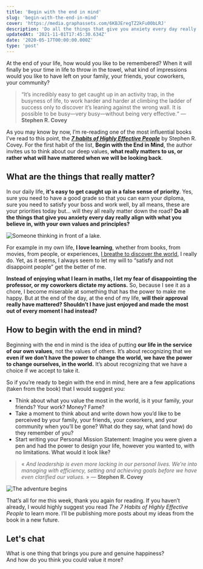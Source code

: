 ```yaml
---
title: 'Begin with the end in mind'
slug: 'begin-with-the-end-in-mind'
cover: 'https://media.graphassets.com/6KBJEregTZ2kFu00bLRJ'
description: 'Do all the things that give you anxiety every day really align with what you believe in, with your own values and principles?'
updatedAt: '2021-11-01T17:45:30.634Z'
date: '2020-05-17T00:00:00.000Z'
type: 'post'
---
```


At the end of your life, how would you like to be remembered? When it will finally be your time in life to throw in the towel, what kind of impressions would you like to have left on your family, your friends, your coworkers, your community?

> “It’s incredibly easy to get caught up in an activity trap, in the busyness of life, to work harder and harder at climbing the ladder of success only to discover it’s leaning against the wrong wall. It is possible to be busy—very busy—without being very effective.“ — **Stephen R. Covey**

As you may know by now, I’m re-reading one of the most influential books I’ve read to this point, the **_[7 habits of Highly Effective People](https://mathcrln.com/tag/the-7-habits-of-highly-effective-people/)_** by Stephen R. Covey. For the first habit of the list, **Begin with the End in Mind**, the author invites us to think about our deep values, **what really matters to us, or rather what will have mattered when we will be looking back**.

## What are the things that really matter?

In our daily life, **it's easy to get caught up in a false sense of priority**. Yes, sure you need to have a good grade so that you can earn your diploma, sure you need to satisfy your boss and work well, by all means, these are your priorities today but... will they all really matter down the road? **Do all the things that give you anxiety every day really align with what you believe in, with your own values and principles?**

![Someone thinking in front of a lake.](https://media.graphcms.com/6KBJEregTZ2kFu00bLRJ)

For example in my own life, **I love learning**, whether from books, from movies, from people, or experiences, [I breathe to discover the world](https://mathcrln.com/lifestyle/personal-mission-statement/), I really do. Yet, as it seems, I always seem to let my will to “satisfy and not disappoint people” get the better of me.

**Instead of enjoying what I learn in maths, I let my fear of disappointing the professor, or my coworkers dictate my actions.** So, because I see it as a chore, I become miserable at something that has the power to make me happy. But at the end of the day, at the end of my life, **will their approval really have mattered? Shouldn’t I have just enjoyed and made the most out of every moment I had instead?**

## How to begin with the end in mind?

Beginning with the end in mind is the idea of putting **our life in the service of our own values**, not the values of others. It’s about recognizing that we **even if we don’t have the power to change the world, we have the power to change ourselves, in the world.** It’s about recognizing that we have a choice if we accept to take it.

So if you’re ready to begin with the end in mind, here are a few applications (taken from the book) that I would suggest you:

-   Think about what you value the most in the world, is it your family, your friends? Your work? Money? Fame?
-   Take a moment to think about and write down how you’d like to be perceived by your family, your friends, your coworkers, and your community when you’ll be gone? What do they say, what (and how) do they remember of you?
-   Start writing your Personal Mission Statement: Imagine you were given a pen and had the power to design your life, however you wanted to, with no limitations. What would it look like?

> « *And leadership is even more lacking in our personal lives. We’re into managing with efficiency, setting and achieving goals before we have even clarified our values.* » — **Stephen R. Covey**

![The adventure begins](https://media.graphcms.com/8RMdBaJVT0WyjMTgCaox)

That’s all for me this week, thank you again for reading. If you haven’t already, I would highly suggest you read _The 7 Habits of Highly Effective People_ to learn more. I’ll be publishing more posts about my ideas from the book in a new future.

## Let's chat

What is one thing that brings you pure and genuine happiness?  
And how do you think you could value it more?
